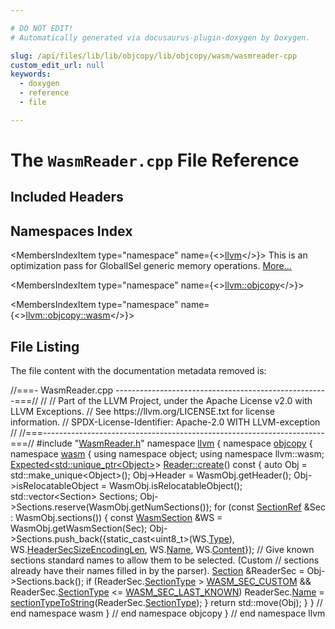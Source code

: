 ```yaml
---

# DO NOT EDIT!
# Automatically generated via docusaurus-plugin-doxygen by Doxygen.

slug: /api/files/lib/lib/objcopy/lib/objcopy/wasm/wasmreader-cpp
custom_edit_url: null
keywords:
  - doxygen
  - reference
  - file

---
```





# The `WasmReader.cpp` File Reference

<DoxygenPage pluginConfig={pluginConfig}>



## Included Headers

<IncludesList>
<IncludesListItem
  filePath="WasmReader.h"
  permalink="/docs/api/files/lib/lib/objcopy/lib/objcopy/wasm/wasmreader-h"
  isLocal="true" />
</IncludesList>

## Namespaces Index

<MembersIndex>

<MembersIndexItem
  type="namespace"
  name={<><a href="/docs/api/namespaces/llvm">llvm</a></>}>
This is an optimization pass for GlobalISel generic memory operations. <a href="/docs/api/namespaces/llvm/#details">More...</a>
</MembersIndexItem>

<MembersIndexItem
  type="namespace"
  name={<><a href="/docs/api/namespaces/llvm/objcopy">llvm::objcopy</a></>}>
</MembersIndexItem>

<MembersIndexItem
  type="namespace"
  name={<><a href="/docs/api/namespaces/llvm/objcopy/wasm">llvm::objcopy::wasm</a></>}>
</MembersIndexItem>

</MembersIndex>


## File Listing

The file content with the documentation metadata removed is:

<ProgramListing>

<Link id="l00001" /><CodeLine lineNumber="1"><Highlight kind="comment">//===- WasmReader.cpp -----------------------------------------------------===//</Highlight><Highlight kind="normal"></Highlight></CodeLine>
<Link id="l00002" /><CodeLine lineNumber="2"><Highlight kind="normal"></Highlight><Highlight kind="comment">//</Highlight><Highlight kind="normal"></Highlight></CodeLine>
<Link id="l00003" /><CodeLine lineNumber="3"><Highlight kind="normal"></Highlight><Highlight kind="comment">// Part of the LLVM Project, under the Apache License v2.0 with LLVM Exceptions.</Highlight><Highlight kind="normal"></Highlight></CodeLine>
<Link id="l00004" /><CodeLine lineNumber="4"><Highlight kind="normal"></Highlight><Highlight kind="comment">// See https://llvm.org/LICENSE.txt for license information.</Highlight><Highlight kind="normal"></Highlight></CodeLine>
<Link id="l00005" /><CodeLine lineNumber="5"><Highlight kind="normal"></Highlight><Highlight kind="comment">// SPDX-License-Identifier: Apache-2.0 WITH LLVM-exception</Highlight><Highlight kind="normal"></Highlight></CodeLine>
<Link id="l00006" /><CodeLine lineNumber="6"><Highlight kind="normal"></Highlight><Highlight kind="comment">//</Highlight><Highlight kind="normal"></Highlight></CodeLine>
<Link id="l00007" /><CodeLine lineNumber="7"><Highlight kind="normal"></Highlight><Highlight kind="comment">//===----------------------------------------------------------------------===//</Highlight><Highlight kind="normal"></Highlight></CodeLine>
<Link id="l00008" /><CodeLine lineNumber="8"><Highlight kind="normal"></Highlight></CodeLine>
<Link id="l00009" /><CodeLine lineNumber="9"><Highlight kind="normal"></Highlight><Highlight kind="preprocessor">#include &quot;<a href="/docs/api/files/lib/lib/objcopy/lib/objcopy/wasm/wasmreader-h">WasmReader.h</a>&quot;</Highlight><Highlight kind="normal"></Highlight></CodeLine>
<Link id="l00010" /><CodeLine lineNumber="10"><Highlight kind="normal"></Highlight></CodeLine>
<Link id="l00011" /><CodeLine lineNumber="11"><Highlight kind="normal"></Highlight><Highlight kind="keyword">namespace </Highlight><Highlight kind="normal"><a href="/docs/api/namespaces/llvm">llvm</a> &#123;</Highlight></CodeLine>
<Link id="l00012" /><CodeLine lineNumber="12"><Highlight kind="normal"></Highlight><Highlight kind="keyword">namespace </Highlight><Highlight kind="normal"><a href="/docs/api/namespaces/llvm/objcopy">objcopy</a> &#123;</Highlight></CodeLine>
<Link id="l00013" /><CodeLine lineNumber="13"><Highlight kind="normal"></Highlight><Highlight kind="keyword">namespace </Highlight><Highlight kind="normal"><a href="/docs/api/namespaces/llvm/objcopy/wasm">wasm</a> &#123;</Highlight></CodeLine>
<Link id="l00014" /><CodeLine lineNumber="14"><Highlight kind="normal"></Highlight></CodeLine>
<Link id="l00015" /><CodeLine lineNumber="15"><Highlight kind="normal"></Highlight><Highlight kind="keyword">using namespace </Highlight><Highlight kind="normal">object;</Highlight></CodeLine>
<Link id="l00016" /><CodeLine lineNumber="16"><Highlight kind="normal"></Highlight><Highlight kind="keyword">using namespace </Highlight><Highlight kind="normal">llvm::wasm;</Highlight></CodeLine>
<Link id="l00017" /><CodeLine lineNumber="17"><Highlight kind="normal"></Highlight></CodeLine>
<Link id="l00018" /><CodeLine lineNumber="18" lineLink="/docs/api/classes/llvm/objcopy/wasm/reader/#a51514a556b4bbc63df0eabeec60c031f"><Highlight kind="normal"><a href="/docs/api/classes/llvm/expected">Expected&lt;std::unique&#95;ptr&lt;Object&gt;</a>&gt; <a href="/docs/api/classes/llvm/objcopy/wasm/reader/#a51514a556b4bbc63df0eabeec60c031f">Reader::create</a>()</Highlight><Highlight kind="keyword"> const </Highlight><Highlight kind="normal">&#123;</Highlight></CodeLine>
<Link id="l00019" /><CodeLine lineNumber="19"><Highlight kind="normal">  </Highlight><Highlight kind="keyword">auto</Highlight><Highlight kind="normal"> Obj = std::make&#95;unique&lt;Object&gt;();</Highlight></CodeLine>
<Link id="l00020" /><CodeLine lineNumber="20"><Highlight kind="normal">  Obj-&gt;Header = WasmObj.getHeader();</Highlight></CodeLine>
<Link id="l00021" /><CodeLine lineNumber="21"><Highlight kind="normal">  Obj-&gt;isRelocatableObject = WasmObj.isRelocatableObject();</Highlight></CodeLine>
<Link id="l00022" /><CodeLine lineNumber="22"><Highlight kind="normal">  std::vector&lt;Section&gt; Sections;</Highlight></CodeLine>
<Link id="l00023" /><CodeLine lineNumber="23"><Highlight kind="normal">  Obj-&gt;Sections.reserve(WasmObj.getNumSections());</Highlight></CodeLine>
<Link id="l00024" /><CodeLine lineNumber="24"><Highlight kind="normal">  </Highlight><Highlight kind="keywordflow">for</Highlight><Highlight kind="normal"> (</Highlight><Highlight kind="keyword">const</Highlight><Highlight kind="normal"> <a href="/docs/api/classes/llvm/object/sectionref">SectionRef</a> &amp;Sec : WasmObj.sections()) &#123;</Highlight></CodeLine>
<Link id="l00025" /><CodeLine lineNumber="25"><Highlight kind="normal">    </Highlight><Highlight kind="keyword">const</Highlight><Highlight kind="normal"> <a href="/docs/api/structs/llvm/object/wasmsection">WasmSection</a> &amp;WS = WasmObj.getWasmSection(Sec);</Highlight></CodeLine>
<Link id="l00026" /><CodeLine lineNumber="26"><Highlight kind="normal">    Obj-&gt;Sections.push&#95;back(&#123;</Highlight><Highlight kind="keyword">static&#95;cast&lt;</Highlight><Highlight kind="normal">uint8&#95;t</Highlight><Highlight kind="keyword">&gt;</Highlight><Highlight kind="normal">(WS.<a href="/docs/api/structs/llvm/object/wasmsection/#aee122f9e75e7ae929d7080d19835ecf4">Type</a>),</Highlight></CodeLine>
<Link id="l00027" /><CodeLine lineNumber="27"><Highlight kind="normal">                             WS.<a href="/docs/api/structs/llvm/object/wasmsection/#a7a8d8b720dbc368e04297ef9685fa83b">HeaderSecSizeEncodingLen</a>, WS.<a href="/docs/api/structs/llvm/object/wasmsection/#a46cceeb4e726b13eed910331a41ef7df">Name</a>, WS.<a href="/docs/api/structs/llvm/object/wasmsection/#a1649dfc662bba0263b3f9b2068e36db7">Content</a>&#125;);</Highlight></CodeLine>
<Link id="l00028" /><CodeLine lineNumber="28"><Highlight kind="normal">    </Highlight><Highlight kind="comment">// Give known sections standard names to allow them to be selected. (Custom</Highlight><Highlight kind="normal"></Highlight></CodeLine>
<Link id="l00029" /><CodeLine lineNumber="29"><Highlight kind="normal">    </Highlight><Highlight kind="comment">// sections already have their names filled in by the parser).</Highlight><Highlight kind="normal"></Highlight></CodeLine>
<Link id="l00030" /><CodeLine lineNumber="30"><Highlight kind="normal">    <a href="/docs/api/structs/llvm/objcopy/wasm/section">Section</a> &amp;ReaderSec = Obj-&gt;Sections.back();</Highlight></CodeLine>
<Link id="l00031" /><CodeLine lineNumber="31"><Highlight kind="normal">    </Highlight><Highlight kind="keywordflow">if</Highlight><Highlight kind="normal"> (ReaderSec.<a href="/docs/api/structs/llvm/objcopy/wasm/section/#a0f6248ef8ae89023e9b794f67f618fd3">SectionType</a> &gt; <a href="/docs/api/namespaces/llvm/wasm/#a5223078a36e47d8683316af75b2f33aaa685069a810d109e09f4af7d2d115a8cd">WASM&#95;SEC&#95;CUSTOM</a> &amp;&amp;</Highlight></CodeLine>
<Link id="l00032" /><CodeLine lineNumber="32"><Highlight kind="normal">        ReaderSec.<a href="/docs/api/structs/llvm/objcopy/wasm/section/#a0f6248ef8ae89023e9b794f67f618fd3">SectionType</a> &lt;= <a href="/docs/api/namespaces/llvm/wasm/#a5223078a36e47d8683316af75b2f33aaa5f11ab73cf94ba99f69b836f2c39c8fd">WASM&#95;SEC&#95;LAST&#95;KNOWN</a>)</Highlight></CodeLine>
<Link id="l00033" /><CodeLine lineNumber="33"><Highlight kind="normal">      ReaderSec.<a href="/docs/api/structs/llvm/objcopy/wasm/section/#aec9545d1fbb019d82321902c588dbe75">Name</a> = <a href="/docs/api/namespaces/llvm/wasm/#ac737e1f79f17b2a3b9abb858d18257cc">sectionTypeToString</a>(ReaderSec.<a href="/docs/api/structs/llvm/objcopy/wasm/section/#a0f6248ef8ae89023e9b794f67f618fd3">SectionType</a>);</Highlight></CodeLine>
<Link id="l00034" /><CodeLine lineNumber="34"><Highlight kind="normal">  &#125;</Highlight></CodeLine>
<Link id="l00035" /><CodeLine lineNumber="35"><Highlight kind="normal">  </Highlight><Highlight kind="keywordflow">return</Highlight><Highlight kind="normal"> std::move(Obj);</Highlight></CodeLine>
<Link id="l00036" /><CodeLine lineNumber="36"><Highlight kind="normal">&#125;</Highlight></CodeLine>
<Link id="l00037" /><CodeLine lineNumber="37"><Highlight kind="normal"></Highlight></CodeLine>
<Link id="l00038" /><CodeLine lineNumber="38"><Highlight kind="normal">&#125; </Highlight><Highlight kind="comment">// end namespace wasm</Highlight><Highlight kind="normal"></Highlight></CodeLine>
<Link id="l00039" /><CodeLine lineNumber="39"><Highlight kind="normal">&#125; </Highlight><Highlight kind="comment">// end namespace objcopy</Highlight><Highlight kind="normal"></Highlight></CodeLine>
<Link id="l00040" /><CodeLine lineNumber="40"><Highlight kind="normal">&#125; </Highlight><Highlight kind="comment">// end namespace llvm</Highlight><Highlight kind="normal"></Highlight></CodeLine>

</ProgramListing>

</DoxygenPage>
